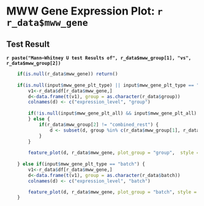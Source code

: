 
# MWW Gene Expression Plot: `r r_data$mww_gene`

## Test Result

**`r paste("Mann–Whitney U test Results of", r_data$mww_group[1], "vs", r_data$mww_group[2])`**

```r
    if(is.null(r_data$mww_gene)) return()
    
    if(is.null(input$mww_gene_plt_type) || input$mww_gene_plt_type == "group") {
        v1<-r_data$df[r_data$mww_gene,]
        d<-data.frame(t(v1), group = as.character(r_data$group))
        colnames(d) <- c("expression_level", "group")
        
        if(!is.null(input$mww_gene_plt_all) && input$mww_gene_plt_all) {
        } else {
            if(r_data$mww_group[2] != "combined_rest") {
                d <- subset(d, group %in% c(r_data$mww_group[1], r_data$mww_group[2]))
            }
        }
        
        feature_plot(d, r_data$mww_gene, plot_group = "group",  style = input$mww_gene_plt_style, legend_pos = "top")
        
    } else if(input$mww_gene_plt_type == "batch") {
        v1<-r_data$df[r_data$mww_gene,]
        d<-data.frame(t(v1), group = as.character(r_data$batch))
        colnames(d) <- c("expression_level", "batch")

        feature_plot(d, r_data$mww_gene, plot_group = "batch", style = input$mww_gene_plt_style, legend_pos = "top")
    }
    
```


    
